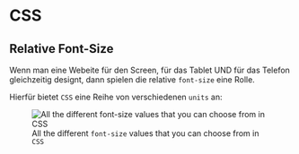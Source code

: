 # CSS

## Relative Font-Size

Wenn man eine Webeite für den Screen, für das Tablet UND für das Telefon gleichzeitig designt, dann spielen die relative `font-size` eine Rolle. 

Hierfür bietet `CSS` eine Reihe von verschiedenen `units` an: 

![All the different `font-size` values that you can choose from in `CSS`](./bilder/css/font-size-units.png)
